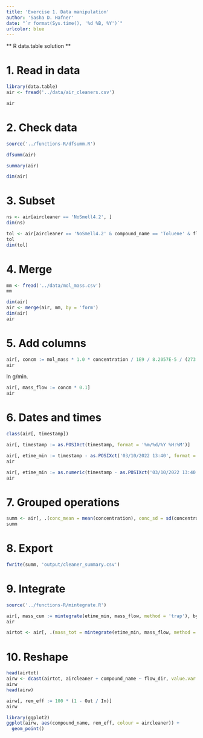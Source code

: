 ```yaml
---
title: 'Exercise 1. Data manipulation'
author: 'Sasha D. Hafner'
date: "`r format(Sys.time(), '%d %B, %Y')`"
urlcolor: blue
---
```


** R data.table solution **

# 1. Read in data

```r
library(data.table)
air <- fread('../data/air_cleaners.csv')
```

```r
air
```

# 2. Check data

```r
source('../functions-R/dfsumm.R')
```

```r
dfsumm(air)
```

```r
summary(air)
```

```r
dim(air)
```

# 3. Subset

```r
ns <- air[aircleaner == 'NoSmell4.2', ]
dim(ns)
```

```r
tol <- air[aircleaner == 'NoSmell4.2' & compound_name == 'Toluene' & flow_dir == 'In', ]
tol
dim(tol)
```


# 4. Merge

```r
mm <- fread('../data/mol_mass.csv')
mm
```

```r
dim(air)
air <- merge(air, mm, by = 'form')
dim(air)
air
```

# 5. Add columns

```r
air[, concm := mol_mass * 1.0 * concentration / 1E9 / 8.2057E-5 / (273.15 + 20)]
air
```

In g/min.

```r
air[, mass_flow := concm * 0.1]
air
```

# 6. Dates and times

```r
class(air[, timestamp])
```

```r
air[, timestamp := as.POSIXct(timestamp, format = '%m/%d/%Y %H:%M')]
```

```r
air[, etime_min := timestamp - as.POSIXct('03/10/2022 13:40', format = '%m/%d/%Y %H:%M')]
air
```

```r
air[, etime_min := as.numeric(timestamp - as.POSIXct('03/10/2022 13:40', format = '%m/%d/%Y %H:%M'), units = 'mins')]
air
```

# 7. Grouped operations

```r
summ <- air[, .(conc_mean = mean(concentration), conc_sd = sd(concentration)), by = .(aircleaner, flow_dir, compound_name)]
summ
```

# 8. Export

```r
fwrite(summ, 'output/cleaner_summary.csv')
```

# 9. Integrate

```r
source('../functions-R/mintegrate.R')
```

```r
air[, mass_cum := mintegrate(etime_min, mass_flow, method = 'trap'), by = .(aircleaner, compound_name, flow_dir)]
air
```

```r
airtot <- air[, .(mass_tot = mintegrate(etime_min, mass_flow, method = 'trap', value = 'total')), by = .(aircleaner, compound_name, flow_dir)]
```

# 10. Reshape

```r
head(airtot)
airw <- dcast(airtot, aircleaner + compound_name ~ flow_dir, value.var = 'mass_tot')
airw
head(airw)
```

```r
airw[, rem_eff := 100 * (1 - Out / In)]
airw
```

```r
library(ggplot2)
ggplot(airw, aes(compound_name, rem_eff, colour = aircleaner)) +
  geom_point()
```






